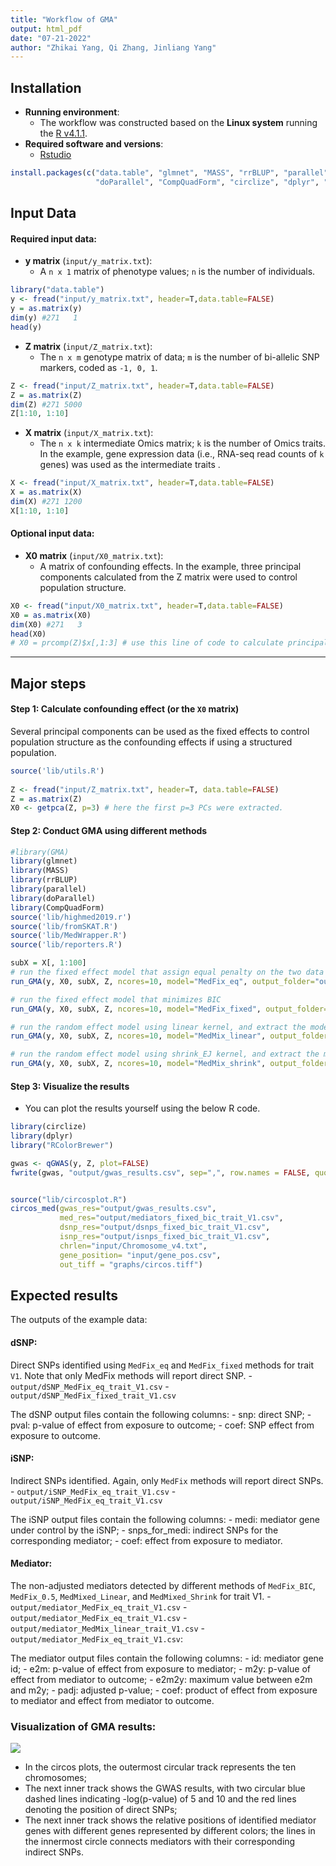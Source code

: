 ```yaml
---
title: "Workflow of GMA"
output: html_pdf
date: "07-21-2022"
author: "Zhikai Yang, Qi Zhang, Jinliang Yang"
---
```



## Installation

- __Running environment__: 
    - The workflow was constructed based on the __Linux system__ running the [R v4.1.1](https://cran.r-project.org/).

- __Required software and versions__: 
    - [Rstudio](https://www.rstudio.com/products/rstudio/download/)
      
```r
install.packages(c("data.table", "glmnet", "MASS", "rrBLUP", "parallel", 
                   "doParallel", "CompQuadForm", "circlize", "dplyr", "RcolorBrewer"))
```

## Input Data

#### Required input data:

- __y matrix__ (`input/y_matrix.txt`): 
  - A `n x 1` matrix of phenotype values; `n` is the number of individuals.
  
```r
library("data.table")
y <- fread("input/y_matrix.txt", header=T,data.table=FALSE)
y = as.matrix(y)
dim(y) #271   1
head(y)
```

  
- __Z matrix__ (`input/Z_matrix.txt`): 
  - The `n x m` genotype matrix of data; `m` is the number of bi-allelic SNP markers, coded as `-1, 0, 1`.

```r
Z <- fread("input/Z_matrix.txt", header=T,data.table=FALSE)
Z = as.matrix(Z)
dim(Z) #271 5000
Z[1:10, 1:10]
```
  
- __X matrix__ (`input/X_matrix.txt`): 
  - The `n x k` intermediate Omics matrix; `k` is the number of Omics traits. 
  In the example, gene expression data (i.e., RNA-seq read counts of `k` genes) was used as the intermediate traits .

```r
X <- fread("input/X_matrix.txt", header=T,data.table=FALSE)
X = as.matrix(X)
dim(X) #271 1200
X[1:10, 1:10]
```


#### Optional input data:

- __X0 matrix__ (`input/X0_matrix.txt`): 
  - A matrix of confounding effects. In the example, three principal components calculated from the Z matrix were used to control population structure.
  
```r
X0 <- fread("input/X0_matrix.txt", header=T,data.table=FALSE)
X0 = as.matrix(X0)
dim(X0) #271   3
head(X0)
# X0 = prcomp(Z)$x[,1:3] # use this line of code to calculate principal components if no X0_matrix.txt file provided
```

------------------------------------------
## Major steps

#### Step 1: Calculate confounding effect (or the `X0` matrix)

Several principal components can be used as the fixed effects to control population structure as the confounding effects if using a structured population.

```r
source('lib/utils.R')
        
Z <- fread("input/Z_matrix.txt", header=T, data.table=FALSE)
Z = as.matrix(Z)
X0 <- getpca(Z, p=3) # here the first p=3 PCs were extracted.
```

#### Step 2: Conduct GMA using different methods


```r
#library(GMA)
library(glmnet)
library(MASS)
library(rrBLUP)
library(parallel)
library(doParallel)
library(CompQuadForm)
source('lib/highmed2019.r')
source('lib/fromSKAT.R')
source('lib/MedWrapper.R')
source('lib/reporters.R')

subX = X[, 1:100]
# run the fixed effect model that assign equal penalty on the two data types.
run_GMA(y, X0, subX, Z, ncores=10, model="MedFix_eq", output_folder="output/")

# run the fixed effect model that minimizes BIC
run_GMA(y, X0, subX, Z, ncores=10, model="MedFix_fixed", output_folder="output/")

# run the random effect model using linear kernel, and extract the model that minimizes BIC
run_GMA(y, X0, subX, Z, ncores=10, model="MedMix_linear", output_folder="output/")

# run the random effect model using shrink_EJ kernel, and extract the model that minimizes BIC
run_GMA(y, X0, subX, Z, ncores=10, model="MedMix_shrink", output_folder="output/")

```

#### Step 3: Visualize the results

- You can plot the results yourself using the below R code.

```r
library(circlize)
library(dplyr)
library("RColorBrewer")

gwas <- qGWAS(y, Z, plot=FALSE)
fwrite(gwas, "output/gwas_results.csv", sep=",", row.names = FALSE, quote=FALSE)


source("lib/circosplot.R")
circos_med(gwas_res="output/gwas_results.csv",
           med_res="output/mediators_fixed_bic_trait_V1.csv", 
           dsnp_res="output/dsnps_fixed_bic_trait_V1.csv", 
           isnp_res="output/isnps_fixed_bic_trait_V1.csv",
           chrlen="input/Chromosome_v4.txt", 
           gene_position= "input/gene_pos.csv",
           out_tiff = "graphs/circos.tiff")
```

## Expected results

The outputs of the example data:  

#### dSNP: 
Direct SNPs identified using `MedFix_eq` and `MedFix_fixed` methods for trait `V1`. Note that only MedFix methods will report direct SNP. 
- `output/dSNP_MedFix_eq_trait_V1.csv`
- `output/dSNP_MedFix_fixed_trait_V1.csv`

The dSNP output files contain the following columns: 
- snp: direct SNP; 
- pval: p-value of effect from exposure to outcome; 
- coef: SNP effect from exposure to outcome.

#### iSNP:
Indirect SNPs identified. Again, only `MedFix` methods will report direct SNPs. 
- `output/iSNP_MedFix_eq_trait_V1.csv`
- `output/iSNP_MedFix_eq_trait_V1.csv` 

The iSNP output files contain the following columns: 
- medi: mediator gene under control by the iSNP;
- snps_for_medi: indirect SNPs for the corresponding mediator; 
- coef: effect from exposure to mediator.

#### Mediator:
The non-adjusted mediators detected by different methods of `MedFix_BIC`, `MedFix_0.5`, `MedMixed_Linear`, and `MedMixed_Shrink` for trait V1.
- `output/mediator_MedFix_eq_trait_V1.csv`
- `output/mediator_MedFix_eq_trait_V1.csv`
- `output/mediator_MedMix_linear_trait_V1.csv`
- `output/mediator_MedFix_eq_trait_V1.csv`: 

The mediator output files contain the following columns: 
- id: mediator gene id; 
- e2m: p-value of effect from exposure to mediator; 
- m2y: p-value of effect from mediator to outcome; 
- e2m2y: maximum value between e2m and m2y; 
- padj: adjusted p-value; 
- coef: product of effect from exposure to mediator and effect from mediator to outcome.




### Visualization of GMA results:

![](graphs/circos.PNG)

- In the circos plots, the outermost circular track represents the ten chromosomes; 
- The next inner track shows the GWAS results, with two circular blue dashed lines indicating -log(p-value) of 5 and 10 and the red lines denoting the position of direct SNPs;
- The next inner track shows the relative positions of identified mediator genes with different genes represented by different colors; the lines in the innermost circle connects mediators with their corresponding indirect SNPs.
